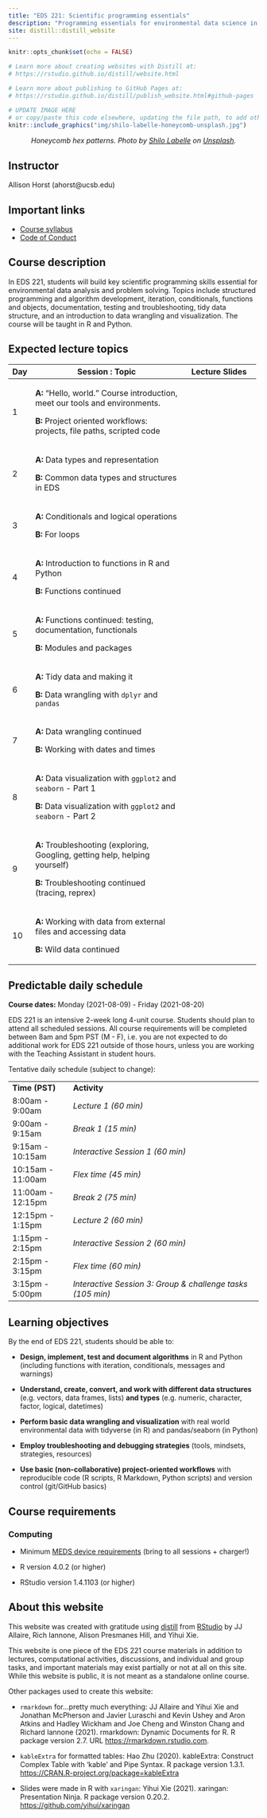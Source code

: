 ```yaml
---
title: "EDS 221: Scientific programming essentials"
description: "Programming essentials for environmental data science in R and Python"
site: distill::distill_website
---
```


```r
knitr::opts_chunk$set(echo = FALSE)

# Learn more about creating websites with Distill at:
# https://rstudio.github.io/distill/website.html

# Learn more about publishing to GitHub Pages at:
# https://rstudio.github.io/distill/publish_website.html#github-pages

```

```r

# UPDATE IMAGE HERE 
# or copy/paste this code elsewhere, updating the file path, to add other images to your site!
knitr::include_graphics("img/shilo-labelle-honeycomb-unsplash.jpg")
```

<center>

<p style="color:gray; font-size:15px;">

<i>Honeycomb hex patterns. Photo by <a href="https://unsplash.com/@laughvender?utm_source=unsplash&utm_medium=referral&utm_content=creditCopyText">Shilo Labelle</a> on <a href="https://unsplash.com/s/photos/hexagons?utm_source=unsplash&utm_medium=referral&utm_content=creditCopyText">Unsplash</a>.</i>

</p>

</center>

## Instructor

Allison Horst (ahorst\@ucsb.edu)

## Important links

-   [Course syllabus](https://docs.google.com/document/d/1OGbc6U3STKdsThUKd9Nj5UgzeB7djgM130ku1UUH1gU/edit?usp=sharing)
-   [Code of Conduct](code_of_conduct.html)

## Course description

In EDS 221, students will build key scientific programming skills essential for environmental data analysis and problem solving. Topics include structured programming and algorithm development, iteration, conditionals, functions and objects, documentation, testing and troubleshooting, tidy data structure, and an introduction to data wrangling and visualization. The course will be taught in R and Python.

## Expected lecture topics

+-----+------------------------------------------------------------------------------+--------------------------------------+
| Day | Session : Topic                                                              | Lecture Slides                       |
+=====+==============================================================================+======================================+
| 1   | **A:** "Hello, world." Course introduction, meet our tools and environments. |                                      |
|     |                                                                              |                                      |
|     | **B:** Project oriented workflows: projects, file paths, scripted code       |                                      |
+-----+------------------------------------------------------------------------------+--------------------------------------+
| 2   | **A:** Data types and representation                                         |                                      |
|     |                                                                              |                                      |
|     | **B:** Common data types and structures in EDS                               |                                      |
+-----+------------------------------------------------------------------------------+--------------------------------------+
| 3   | **A:** Conditionals and logical operations                                   |                                      |
|     |                                                                              |                                      |
|     | **B:** For loops                                                             |                                      |
+-----+------------------------------------------------------------------------------+--------------------------------------+
| 4   | **A:** Introduction to functions in R and Python                             |                                      |
|     |                                                                              |                                      |
|     | **B:** Functions continued                                                   |                                      |
+-----+------------------------------------------------------------------------------+--------------------------------------+
| 5   | **A:** Functions continued: testing, documentation, functionals              |                                      |
|     |                                                                              |                                      |
|     | **B:** Modules and packages                                                  |                                      |
+-----+------------------------------------------------------------------------------+--------------------------------------+
| 6   | **A:** Tidy data and making it                                               |                                      |
|     |                                                                              |                                      |
|     | **B:** Data wrangling with `dplyr` and `pandas`                              |                                      |
+-----+------------------------------------------------------------------------------+--------------------------------------+
| 7   | **A:** Data wrangling continued                                              |                                      |
|     |                                                                              |                                      |
|     | **B:** Working with dates and times                                          |                                      |
+-----+------------------------------------------------------------------------------+--------------------------------------+
| 8   | **A:** Data visualization with `ggplot2` and `seaborn` - Part 1              |                                      |
|     |                                                                              |                                      |
|     | **B:** Data visualization with `ggplot2` and `seaborn` - Part 2              |                                      |
+-----+------------------------------------------------------------------------------+--------------------------------------+
| 9   | **A:** Troubleshooting (exploring, Googling, getting help, helping yourself) |                                      |
|     |                                                                              |                                      |
|     | **B:** Troubleshooting continued (tracing, reprex)                           |                                      |
+-----+------------------------------------------------------------------------------+--------------------------------------+
| 10  | **A:** Working with data from external files and accessing data              |                                      |
|     |                                                                              |                                      |
|     | **B:** Wild data continued                                                   |                                      |
+-----+------------------------------------------------------------------------------+--------------------------------------+

## Predictable daily schedule

**Course dates:** Monday (2021-08-09) - Friday (2021-08-20)

EDS 221 is an intensive 2-week long 4-unit course. Students should plan to attend all scheduled sessions. All course requirements will be completed between 8am and 5pm PST (M - F), i.e. you are not expected to do additional work for EDS 221 outside of those hours, unless you are working with the Teaching Assistant in student hours.

Tentative daily schedule (subject to change):

|                   |                                                            |
|-------------------|------------------------------------------------------------|
| **Time (PST)**    | **Activity**                                               |
| 8:00am - 9:00am   | *Lecture 1 (60 min)*                                       |
| 9:00am - 9:15am   | *Break 1 (15 min)*                                         |
| 9:15am - 10:15am  | *Interactive Session 1 (60 min)*                           |
| 10:15am - 11:00am | *Flex time (45 min)*                                       |
| 11:00am - 12:15pm | *Break 2 (75 min)*                                         |
| 12:15pm - 1:15pm  | *Lecture 2 (60 min)*                                       |
| 1:15pm - 2:15pm   | *Interactive Session 2 (60 min)*                           |
| 2:15pm - 3:15pm   | *Flex time (60 min)*                                       |
| 3:15pm - 5:00pm   | *Interactive Session 3: Group & challenge tasks (105 min)* |

## Learning objectives

By the end of EDS 221, students should be able to:

-   **Design, implement, test and document algorithms** in R and Python (including functions with iteration, conditionals, messages and warnings)

-   **Understand, create, convert, and work with different data structures** (e.g. vectors, data frames, lists) **and types** (e.g. numeric, character, factor, logical, datetimes)

-   **Perform basic data wrangling and visualization** with real world environmental data with tidyverse (in R) and pandas/seaborn (in Python)

-   **Employ troubleshooting and debugging strategies** (tools, mindsets, strategies, resources)

-   **Use basic (non-collaborative) project-oriented workflows** with reproducible code (R scripts, R Markdown, Python scripts) and version control (git/GitHub basics)

## Course requirements

### Computing

-   Minimum [MEDS device requirements](https://ucsb-meds.github.io/computer_reqs.html) (bring to all sessions + charger!)

-   R version 4.0.2 (or higher)

-   RStudio version 1.4.1103 (or higher)

## About this website

This website was created with gratitude using [distill](https://rstudio.github.io/distill/) from [RStudio](https://www.rstudio.com/) by JJ Allaire, Rich Iannone, Alison Presmanes Hill, and Yihui Xie.

This website is one piece of the EDS 221 course materials in addition to lectures, computational activities, discussions, and individual and group tasks, and important materials may exist partially or not at all on this site. While this website is public, it is not meant as a standalone online course.

Other packages used to create this website:

-   `rmarkdown` for...pretty much everything: JJ Allaire and Yihui Xie and Jonathan McPherson and Javier Luraschi and Kevin Ushey and Aron Atkins and Hadley Wickham and Joe Cheng and Winston Chang and Richard Iannone (2021). rmarkdown: Dynamic Documents for R. R package version 2.7. URL <https://rmarkdown.rstudio.com>.

-   `kableExtra` for formatted tables: Hao Zhu (2020). kableExtra: Construct Complex Table with 'kable' and Pipe Syntax. R package version 1.3.1. <https://CRAN.R-project.org/package=kableExtra>

-   Slides were made in R with `xaringan`: Yihui Xie (2021). xaringan: Presentation Ninja. R package version 0.20.2. <https://github.com/yihui/xaringan>
